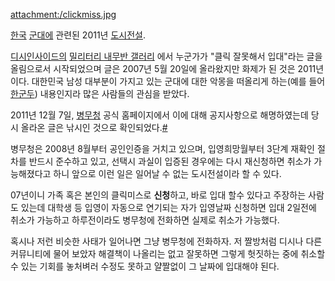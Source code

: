 attachment:/clickmiss.jpg

[[한국]] [[군대]]에 관련된 2011년 [[도시전설]].

[[디시인사이드]]의 [[밀리터리 내무반 갤러리]] 에서 누군가가 "클릭 잘못해서 입대"라는 글을 올림으로서 시작되었으며 글은 2007년 5월 20일에 올라왔지만 화제가 된 것은 2011년이다. 대한민국 남성 대부분이 가지고 있는 군대에 대한 악몽을 떠올리게 하는(예를 들어 [[한군두]]) 내용인지라 많은 사람들의 관심을 받았다.

2011년 12월 7일, [[병무청]] 공식 홈페이지에서 이에 대해 공지사항으로 해명하였는데 당시 올라온 글은 낚시인 것으로 확인되었다.[http://www.mma.go.kr/kor/n_news/notice/1252146_4096.html #]

병무청은 2008년 8월부터 공인인증을 거치고 있으며, 입영희망월부터 3단계 재확인 절차를 반드시 준수하고 있고, 선택시 과실이 입증된 경우에는 다시 재신청하면 취소가 가능해졌다고 하니 앞으로 이런 일은 일어날 수 없는 도시전설이라 할 수 있다.

07년이니 가족 혹은 본인의 클릭미스로 '''신청'''하고, 바로 입대 할수 있다고 주장하는 사람도 있는데 대학생 등 입영이 자동으로 연기되는 자가 입영날짜 신청하면 입대 2일전에 취소가 가능하고 하루전이라도 병무청에 전화하면 실제로 취소가 가능했다.

혹시나 저런 비슷한 사태가 일어나면 그냥 병무청에 전화하자. 저 짤방처럼 디시나 다른 커뮤니티에 물어 보았자 해결책이 나올리는 없고 잘못하면 그렇게 헛짓하는 중에 취소할 수 있는 기회를 놓처벼러 수정도 못하고 얄짤없이 그 날짜에 입대해야 된다.
